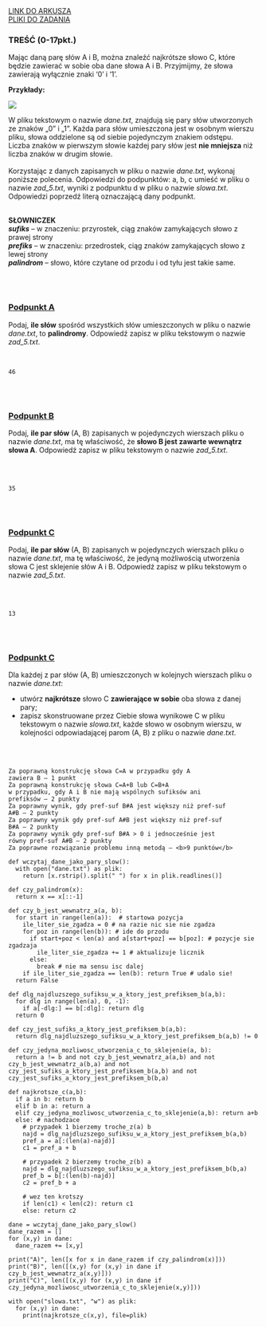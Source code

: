 
<div className="box_link"><a className="link  link_materials" target="_blank" href="https://cke.gov.pl/images/_EGZAMIN_MATURALNY_OD_2015/Arkusze_egzaminacyjne/2009/informatyka/PR_2.pdf">LINK DO ARKUSZA</a>
<br/>
<a className="link  link_materials" href="https://cke.gov.pl/images/_EGZAMIN_MATURALNY_OD_2015/Arkusze_egzaminacyjne/2009/informatyka/Dane_pr.rar"> PLIKI DO ZADANIA</a>

<br/>
</div>

### TREŚĆ (0-17pkt.)
Mając daną parę słów A i B, można znaleźć najkrótsze słowo C, które będzie zawierać
w sobie oba dane słowa A i B. Przyjmijmy, że słowa zawierają wyłącznie znaki ‘0’ i ‘1’.

<b>Przykłady:</b>

![](https://i.imgur.com/vfziuVr.png)

W pliku tekstowym o nazwie <i>dane.txt</i>, znajdują się pary słów utworzonych ze znaków „0”
i „1”. Każda para słów umieszczona jest w osobnym wierszu pliku, słowa oddzielone są
od siebie pojedynczym znakiem odstępu.<br/>
Liczba znaków w pierwszym słowie każdej pary słów jest <b>nie mniejsza</b> niż liczba znaków
w drugim słowie.<br/><br/>
Korzystając z danych zapisanych w pliku o nazwie <i>dane.txt</i>, wykonaj poniższe polecenia.
Odpowiedzi do podpunktów: a, b, c umieść w pliku o nazwie <i>zad_5.txt</i>, wyniki
z podpunktu d w pliku o nazwie <i>slowa.txt</i>. Odpowiedzi poprzedź literą oznaczającą dany
podpunkt. 
<br/><br/>

<b>SŁOWNICZEK<br/></b>
<b><i>sufiks</i></b> – w znaczeniu: przyrostek, ciąg znaków zamykających słowo z prawej strony <br/>
<b><i>prefiks</i></b> – w znaczeniu: przedrostek, ciąg znaków zamykających słowo z lewej strony <br/>
<b><i>palindrom</i></b> – słowo, które czytane od przodu i od tyłu jest takie same.

<br/><br/>

### <u>Podpunkt A</u>
Podaj, <b>ile słów</b> spośród wszystkich słów umieszczonych w pliku o nazwie
<i>dane.txt</i>, to <b>palindromy</b>. Odpowiedź zapisz w pliku tekstowym o nazwie
<i>zad_5.txt</i>. 

<br/>
<Dropdown title="ODPOWIEDŹ">

```text
46
```
</Dropdown>

<br/><br/>

### <u>Podpunkt B</u>
Podaj, <b>ile par słów</b> (A, B) zapisanych w pojedynczych wierszach pliku o nazwie
<i>dane.txt</i>, ma tę właściwość, że <b>słowo B jest zawarte wewnątrz słowa A</b>.
Odpowiedź zapisz w pliku tekstowym o nazwie <i>zad_5.txt</i>. 

<br/>
<br/>
<Dropdown title="ODPOWIEDŹ">

```text
35
```

</Dropdown>
<br/><br/>

### <u>Podpunkt C</u>
Podaj, <b>ile par słów</b> (A, B) zapisanych w pojedynczych wierszach pliku o nazwie
<i>dane.txt</i>, ma tę właściwość, że jedyną możliwością utworzenia słowa C jest
sklejenie słów A i B. Odpowiedź zapisz w pliku tekstowym o nazwie <i>zad_5.txt</i>. 

<br/>
<br/>
<Dropdown title="ODPOWIEDŹ">

```text
13
```
</Dropdown>
<br/><br/>

### <u>Podpunkt C</u>
Dla każdej z par słów (A, B) umieszczonych w kolejnych wierszach pliku o nazwie
<i>dane.txt</i>:
- utwórz <b>najkrótsze</b> słowo C <b>zawierające w sobie</b> oba słowa z danej pary;
- zapisz skonstruowane przez Ciebie słowa wynikowe C w pliku tekstowym
o nazwie <i>slowa.txt</i>, każde słowo w osobnym wierszu, w kolejności
odpowiadającej parom (A, B) z pliku o nazwie <i>dane.txt</i>.

<br/>
<br/>
<Dropdown title="ODPOWIEDŹ">

```
Za poprawną konstrukcję słowa C=A w przypadku gdy A
zawiera B – 1 punkt
Za poprawną konstrukcję słowa C=A+B lub C=B+A
w przypadku, gdy A i B nie mają wspólnych sufiksów ani
prefiksów – 2 punkty
Za poprawny wynik, gdy pref-suf B#A jest większy niż pref-suf
A#B – 2 punkty
Za poprawny wynik gdy pref-suf A#B jest większy niż pref-suf
B#A – 2 punkty
Za poprawny wynik gdy pref-suf B#A > 0 i jednocześnie jest
równy pref-suf A#B – 2 punkty
Za poprawne rozwiązanie problemu inną metodą – <b>9 punktów</b>
```
</Dropdown>

<Dropdown title="PRZYKŁADOWE ROZWIĄZANIE - PYTHON">

```
def wczytaj_dane_jako_pary_slow():
  with open("dane.txt") as plik:
    return [x.rstrip().split(" ") for x in plik.readlines()]

def czy_palindrom(x):
  return x == x[::-1]

def czy_b_jest_wewnatrz_a(a, b):
  for start in range(len(a)):  # startowa pozycja
    ile_liter_sie_zgadza = 0 # na razie nic sie nie zgadza
    for poz in range(len(b)): # ide do przodu
      if start+poz < len(a) and a[start+poz] == b[poz]: # pozycje sie zgadzaja
        ile_liter_sie_zgadza += 1 # aktualizuje licznik
      else:
        break # nie ma sensu isc dalej
    if ile_liter_sie_zgadza == len(b): return True # udalo sie!
  return False

def dlg_najdluzszego_sufiksu_w_a_ktory_jest_prefiksem_b(a,b):
  for dlg in range(len(a), 0, -1):
    if a[-dlg:] == b[:dlg]: return dlg
  return 0

def czy_jest_sufiks_a_ktory_jest_prefiksem_b(a,b):
  return dlg_najdluzszego_sufiksu_w_a_ktory_jest_prefiksem_b(a,b) != 0

def czy_jedyna_mozliwosc_utworzenia_c_to_sklejenie(a, b):
  return a != b and not czy_b_jest_wewnatrz_a(a,b) and not czy_b_jest_wewnatrz_a(b,a) and not czy_jest_sufiks_a_ktory_jest_prefiksem_b(a,b) and not czy_jest_sufiks_a_ktory_jest_prefiksem_b(b,a)

def najkrotsze_c(a,b):
  if a in b: return b
  elif b in a: return a
  elif czy_jedyna_mozliwosc_utworzenia_c_to_sklejenie(a,b): return a+b
  else: # nachodzace
    # przypadek 1 bierzemy troche_z(a) b
    najd = dlg_najdluzszego_sufiksu_w_a_ktory_jest_prefiksem_b(a,b)
    pref_a = a[:(len(a)-najd)]
    c1 = pref_a + b

    # przypadek 2 bierzemy troche_z(b) a
    najd = dlg_najdluzszego_sufiksu_w_a_ktory_jest_prefiksem_b(b,a)
    pref_b = b[:(len(b)-najd)]
    c2 = pref_b + a

    # wez ten krotszy
    if len(c1) < len(c2): return c1
    else: return c2
 
dane = wczytaj_dane_jako_pary_slow()
dane_razem = [] 
for (x,y) in dane:
  dane_razem += [x,y]

print("A)", len([x for x in dane_razem if czy_palindrom(x)]))
print("B)", len([(x,y) for (x,y) in dane if czy_b_jest_wewnatrz_a(x,y)]))
print("C)", len([(x,y) for (x,y) in dane if czy_jedyna_mozliwosc_utworzenia_c_to_sklejenie(x,y)]))

with open("slowa.txt", "w") as plik:
  for (x,y) in dane:
    print(najkrotsze_c(x,y), file=plik)
```

</Dropdown>



